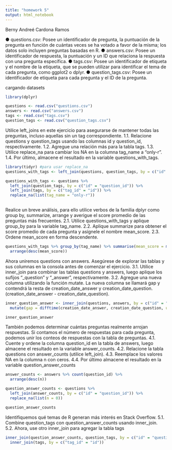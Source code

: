 ```yaml
---
title: "homework 5"
output: html_notebook
---
```


Berny Andreé Cardona Ramos


● questions.csv: Posee un identificador de pregunta, la puntuación de la pregunta en
función de cuántas veces se ha votado a favor de la misma; los datos solo incluyen
preguntas basadas en R.
● answers.csv: Posee un identificador de respuesta, la puntuación y un ID que relaciona la
respuesta con una pregunta específica.
● tags.csv: Posee un identificador de etiqueta y el nombre de la etiqueta, que se pueden
utilizar para identificar el tema de cada pregunta, como ggplot2 o dplyr.
● question_tags.csv: Posee un identificador de etiqueta para cada pregunta y el ID de la
pregunta.

cargando datasets 
```r
library(dplyr)

questions <- read.csv("questions.csv")
answers <- read.csv("answers.csv")
tags <- read.csv("tags.csv")
question_tags <- read.csv("question_tags.csv")

```

Utilice left_joins en este ejercicio para asegurarse de mantener todas las preguntas, incluso
aquellas sin un tag correspondiente.
1.1. Relacione questions y question_tags usando las columnas id y question_id,
respectivamente.
1.2. Agregue una relación más para la tabla tags.
1.3. Utilice replace_na para cambiar los NA en la columna tag_name a "only-r".
1.4. Por último, almacene el resultado en la variable questions_with_tags.


```r
library(tidyr) #para usar replace_na
questions_with_tags <- left_join(questions, question_tags, by = c("id" = "question_id"))

questions_with_tags <- questions %>%
  left_join(question_tags, by = c("id" = "question_id")) %>% 
  left_join(tags, by = c("tag_id" = "id")) %>% 
  replace_na(list(tag_name = "only-r"))
 
```

Realice un breve análisis, para ello utilice verbos de la familia dplyr como group by, summarize,
arrange y averigue el score promedio de las preguntas más frecuentes.
2.1. Utilice questions_with_tags y aplique group_by para la variable tag_name.
2.2. Aplique summarize para obtener el score promedio de cada pregunta y asígnele el
nombre mean_score.
2.3. Ordene mean_score en forma descendente.

```r
questions_with_tags %>% group_by(tag_name) %>% summarise(mean_score = mean(score)) %>%
  arrange(desc(mean_score))
```
Ahora uniremos questions con answers. Asegúrese de explorar las tablas y sus columnas en la
consola antes de comenzar el ejercicio.
3.1. Utilice inner_join para combinar las tablas questions y answers, luego aplique los sufijos
"_question" y "_answer", respectivamente.
3.2. Agregue una nueva columna utilizando la función mutate. La nueva columna se llamará
gap y contendrá la resta de creation_date_answer y creation_date_question.
(creation_date_answer - creation_date_question).

```r
inner_question_answer <- inner_join(questions, answers, by = c("id" = "question_id"), suffix = c("_question", "_answer")) %>%
  mutate(gap = difftime(creation_date_answer, creation_date_question, units = "days"))

inner_question_answer
```
También podemos determinar cuántas preguntas realmente arrojan respuestas. Si contamos el
número de respuestas para cada pregunta, podemos unir los conteos de respuestas con la tabla
de preguntas.
4.1. Cuente y ordene la columna question_id en la tabla de answers, luego almacene el
resultado en la variable answer_counts.
4.2. Relacione la tabla questions con answer_counts (utilice left_join).
4.3. Reemplace los valores NA en la columna n con ceros.
4.4. Por último almacene el resultado en la variable question_answer_counts

```r
answer_counts <- answers %>% count(question_id) %>%
  arrange(desc(n))

question_answer_counts <- questions %>% 
  left_join(answer_counts, by = c("id" = "question_id")) %>%
  replace_na(list(n = 0))

question_answer_counts
```

Identifiquemos qué temas de R generan más interés en Stack Overflow.
5.1. Combine question_tags con question_answer_counts usando inner_join.
5.2. Ahora, use otro inner_join para agregar la tabla tags

```r
inner_join(question_answer_counts, question_tags, by = c("id" = "question_id")) %>%
  inner_join(tags, by = c("tag_id" = "id"))
```


